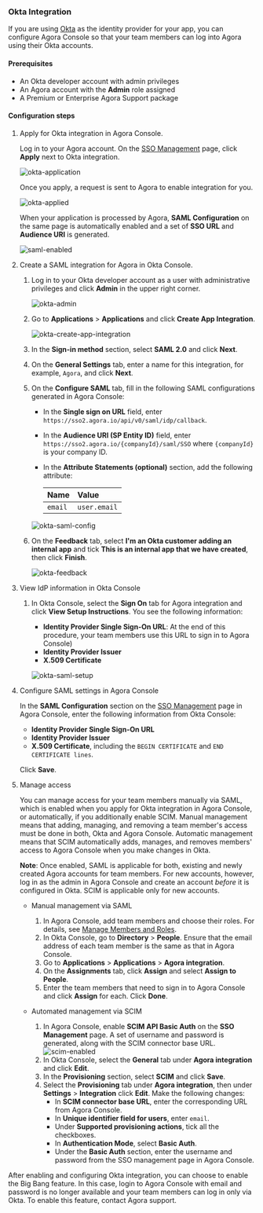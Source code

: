 
### Okta Integration

If you are using [Okta](https://www.okta.com/) as the identity provider for your app, you can configure Agora Console so that your team members can log into Agora using their Okta accounts.

#### Prerequisites

- An Okta developer account with admin privileges
- An Agora account with the **Admin** role assigned
- A Premium or Enterprise Agora Support package

#### Configuration steps

1. Apply for Okta integration in Agora Console.

   Log in to your Agora account. On the [SSO Management](https://console.agora.io/settings/m_sso) page, click **Apply** next to Okta integration.

   ![okta-application](/images/common/okta-application.png)

   Once you apply, a request is sent to Agora to enable integration for you.

   ![okta-applied](/images/common/okta-applied.png)

   When your application is processed by Agora, **SAML Configuration** on the same page is automatically enabled and a set of **SSO URL** and **Audience URI** is generated.

   ![saml-enabled](/images/common/saml-enabled.png)

1. Create a SAML integration for Agora in Okta Console.

   1. Log in to your Okta developer account as a user with administrative privileges and click **Admin** in the upper right corner.

      ![okta-admin](/images/common/okta-admin.png)

   1. Go to **Applications** > **Applications** and click **Create App Integration**.

      ![okta-create-app-integration](/images/common/okta-create-app-integration.png)

   1. In the **Sign-in method** section, select **SAML 2.0** and click **Next**.

   1. On the **General Settings** tab, enter a name for this integration, for example, `Agora`, and click **Next**.

   1. On the **Configure SAML** tab, fill in the following SAML configurations generated in Agora Console:

      - In the **Single sign on URL** field, enter `https://sso2.agora.io/api/v0/saml/idp/callback`.
      - In the **Audience URI (SP Entity ID)** field, enter `https://sso2.agora.io/{companyId}/saml/SSO` where `{companyId}` is your company ID.
      - In the **Attribute Statements (optional)** section, add the following attribute:

        |Name             |Value                |
        |:----------------|:--------------------|
        |`email`|`user.email`|

      ![okta-saml-config](/images/common/okta-saml-config.png)

   1. On the **Feedback** tab, select **I'm an Okta customer adding an internal app** and tick **This is an internal app that we have created**, then click **Finish**.

      ![okta-feedback](/images/common/okta-feedback.png)

1. View IdP information in Okta Console

   1. In Okta Console, select the **Sign On** tab for Agora integration and click **View Setup Instructions**. You see the following information:

      - **Identity Provider Single Sign-On URL**: At the end of this procedure, your team members use this URL to sign in to Agora Console)
      - **Identity Provider Issuer**
      - **X.509 Certificate**

      ![okta-saml-setup](/images/common/okta-saml-setup.png)

1. Configure SAML settings in Agora Console

   In the **SAML Configuration** section on the [SSO Management](https://console.agora.io/settings/m_sso) page in Agora Console, enter the following information from Okta Console:

      - **Identity Provider Single Sign-On URL**
      - **Identity Provider Issuer**
      - **X.509 Certificate**, including the `BEGIN CERTIFICATE` and `END CERTIFICATE lines`.

   Click **Save**.

1. Manage access

   You can manage access for your team members manually via SAML, which is enabled when you apply for Okta integration in Agora Console, or automatically, if you additionally enable SCIM. Manual management means that adding, managing, and removing a team member's access must be done in both, Okta and Agora Console. Automatic management means that SCIM automatically adds, manages, and removes members' access to Agora Console when you make changes in Okta.

   **Note**: Once enabled, SAML is applicable for both, existing and newly created Agora accounts for team members. For new accounts, however, log in as the admin in Agora Console and create an account *before* it is configured in Okta. SCIM is applicable only for new accounts.

   - Manual management via SAML

     1. In Agora Console, add team members and choose their roles. For details, see [Manage Members and Roles](#manage-members-and-roles).
     1. In Okta Console, go to **Directory** > **People**. Ensure that the email address of each team member is the same as that in Agora Console.
     1. Go to **Applications** > **Applications** > **Agora integration**.
     1. On the **Assignments** tab, click **Assign** and select **Assign to People**.
     1. Enter the team members that need to sign in to Agora Console and click **Assign** for each. Click **Done**.

   - Automated management via SCIM

     1. In Agora Console, enable **SCIM API Basic Auth** on the **SSO Management** page. A set of username and password is generated,
        along with the SCIM connector base URL.
        ![scim-enabled](/images/common/scim-enabled.png)
     1. In Okta Console, select the **General** tab under **Agora integration** and click **Edit**.
     1. In the **Provisioning** section, select **SCIM** and click **Save**.
     1. Select the **Provisioning** tab under **Agora integration**, then under **Settings** > **Integration** click **Edit**. Make the following changes:
        - In **SCIM connector base URL**, enter the corresponding URL from Agora Console.
        - In **Unique identifier field for users**, enter `email`.
        - Under **Supported provisioning actions**, tick all the checkboxes.
        - In **Authentication Mode**, select **Basic Auth**.
        - Under the **Basic Auth** section, enter the username and password from the SSO management page in Agora Console.

After enabling and configuring Okta integration, you can choose to enable the Big Bang feature. In this case, login to Agora Console with email and password is no longer available and your team members can log in only via Okta. To enable this feature, contact Agora support.